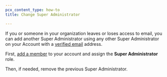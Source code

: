 ```yaml
---
pcx_content_type: how-to
title: Change Super Administrator

---
```


If you or someone in your organization leaves or loses access to email, you can add another Super Administrator using any other Super Administrator on your Account with a [verified email](https://developers.cloudflare.com/fundamentals/account/verify-email-address/) address.

First, [add a member](/fundamentals/manage-members/manage/) to your account and assign the **Super Administrator** role.

Then, if needed, remove the previous Super Administrator.
